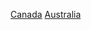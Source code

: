 {{Commonscat|Relations of Australia and Canada}}

[[Category:澳大利亞雙邊關係|Canada]]
[[Category:加拿大雙邊關係|Australia]]